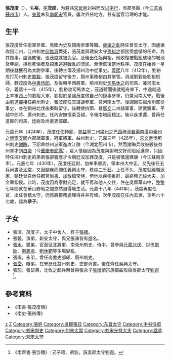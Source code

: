 '''張茂度'''（{{bd|376年||442年|catIdx=z}}），名'''裕'''，[[表字|字]]'''茂度'''，为避讳[[宋武帝|宋武帝]]刘裕而改[[以字行|以字行]]，吳郡吳縣（今[[江苏省|江苏省]][[蘇州市|蘇州市]]）人。[[東晉|東晉]]末及[[南朝宋|南朝宋]]官員，屢次外任地方，甚有當官治理的才能。

== 生平 ==
張茂度曾任衞軍參軍、吳國內史及鎮南參軍等職。[[盧循之亂|盧循之亂]]時任晉安太守，因盧循攻陷江州，江州刺史[[何無忌|何無忌]]戰死，張茂度與建安太守[[孫虯之|孫虯之]]都接受盧循的任命，為其做事。盧循敗後，張茂度就被免官。及後出任始興相，他收復被戰亂破壞的城池及寺廟，撫慰死傷者及招集逃避戰亂的流民，漸漸恢復當地秩序。茂度在始興一星期後就獲召為太尉參軍，後轉主簿及揚州治中從事史。[[義熙_(東晉)|義熙]]八年（412年），劉裕攻打荊州刺史[[劉毅_(東晉)|劉毅]]，張茂度留守後方，揚州事務都由其掌管。消滅劉毅後劉裕班師，轉茂度為[[中書侍郎|中書侍郎]]。及後轉平西將軍、荊州刺史[[司馬休之|司馬休之]]的司馬、兼河南太守。義熙十一年（415年），劉裕攻司馬休之，茂道聽聞後就輕舟東下，中途就遇上率軍西上的劉裕大軍，劉裕於是讓茂度做自己的錄事參軍，仍兼河南太守。戰後由[[劉道鄰|劉道鄰]]接任荊州刺史，張茂度任其諮議參軍、兼河南太守。後調回任揚州別駕從事史，並在劉裕北伐後秦時留守。後轉使持節、督[[廣州_(古代)|廣]][[交州|交]]二州諸軍事、建武將軍、平越中郎將、廣州刺史。任內安撫懷柔百越，令嶺南地區穩定。後以疾求還，曾再任道鄰的司馬、廷尉及尚書吏部郎。

元嘉元年（424年），茂度任使持節、督[[益州|益]][[寧州|寧]]二州[[梁州|梁州]]之[[巴西郡|巴西]][[梓潼郡|梓潼]][[宕渠郡|宕渠]][[南漢中郡|南漢中]][[秦州|秦州]]之[[懷寧郡|懷寧]][[安固郡|安固]]六郡諸軍事、冠軍將軍、益州刺史。元嘉三年（426年），[[宋文帝|宋文帝]]伐荊州刺史[[謝晦|謝晦]]，下詔命益州派軍進攻江陵（今湖北荊州市），然而謝晦兵敗被殺後益州軍才到[[白帝|白帝]]（今[[重慶|重慶]][[奉節縣|奉節縣]]），眾人懷疑因為茂度與謝晦交好而阻延進軍，只因時任湘州刺史的弟弟張邵響應才令朝廷沒加罪茂度，只是被徵還建康（今江蘇南京市）。元嘉七年（430年），茂度任廷尉，加奉車都尉，領本州大中正。又先後任五兵尚書及[[太常|太常]]，又因腳疾而調任義興太守，秩[[中二千石|中二千石]]。上任不久，茂度就離職返家，朝廷曾召他任都官尚書、加散騎常侍，但他以疾病推辭，最終拜光祿大夫，加金章紫綬。此時，茂度因為家財充足，就不再和他人交往，住在吳縣華山中，整整七年間就在華山野地之間悠然自得地生活。元嘉十八年（441年），茂度再度任官，出任會稽太守，仍然將郡務處理得井井有條。次年茂度在任內去世，享年六十七歲，諡為'''恭子'''。

== 子女 ==
*張演，茂度子，太子中舍人，有子[[張緒|張緒]]。
*張鏡，演弟，新安太守，與兄張演皆有盛名。
*[[張永_(南朝)|張永]]，鏡弟，官至征北將軍、南兗州刺史、侍中。曾參與[[元嘉北伐|元嘉北伐]]、討伐[[刘劭_(南北朝)|劉劭]]、[[劉義宣|劉義宣]]、[[劉休範|劉休範]]等多場變亂。
*張辯，永弟，曾任尚書吏部郎、廣州刺史。
*[[張岱_(劉宋)|張岱]]，辯弟，在宋歷任益州刺史、吏部尚書。後在齊任吳興太守。
*張恕，張岱弟，沈攸之起兵時曾與張永子[[张瓌_(南朝)|張瓌]]領宗族部曲攻殺吳郡太守[[劉遐|劉遐]]<REF>《南齊書·張岱傳》: 兄子瓌、弟恕，誅吳郡太守劉遐。</REF>。

== 參考資料 ==
*《宋書·張茂度傳》
*《南史·張裕傳》

[[Category:劉宋政治人物|z]]
[[Category:蘇州人|Z]]
[[Category:張姓|Category:張姓]]
[[Category:吳郡張氏|Category:吳郡張氏]]
[[Category:东晋太守|Category:东晋太守]]
[[Category:中书侍郎|Category:中书侍郎]]
[[Category:刘宋刺史|Category:刘宋刺史]]
[[Category:刘宋太常|Category:刘宋太常]]
[[Category:刘宋光禄大夫|Category:刘宋光禄大夫]]
[[Category:諡恭|Category:諡恭]]
[[Category:刘宋太守|Category:刘宋太守]]